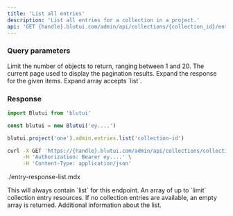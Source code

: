 ```yaml
---
title: 'List all entries'
description: 'List all entries for a collection in a project.'
api: 'GET {handle}.blutui.com/admin/api/collections/{collection_id}/entries'
---
```


### Query parameters

<Parameter name="limit" type="integer | default: 10">
Limit the number of objects to return, ranging between 1 and 20.
</Parameter>

<Parameter name="page" type="integer | default: 1">
The current page used to display the pagination results.
</Parameter>

<Parameter name="expand" type="string[]">
Expand the response for the given items. Expand array accepts `list`.
</Parameter>

### Response

```ts tab="Node.js"
import Blutui from 'blutui'

const blutui = new Blutui('ey....')

blutui.project('one').admin.entries.list('collection-id')
```

```bash tab="cURL"
curl -X GET 'https://{handle}.blutui.com/admin/api/collections/collection-id/entries' \
     -H 'Authorization: Bearer ey....' \
     -H 'Content-Type: application/json'
```

<include>./entry-response-list.mdx</include>

<Parameter name="object" type="string">
This will always contain `list` for this endpoint.
</Parameter>

<Parameter name="data" type="array">
An array of up to `limit` collection entry resources. If no collection entries are available, an empty array is returned.
</Parameter>

<Parameter name="meta" type="object">
Additional information about the list.
</Parameter>
